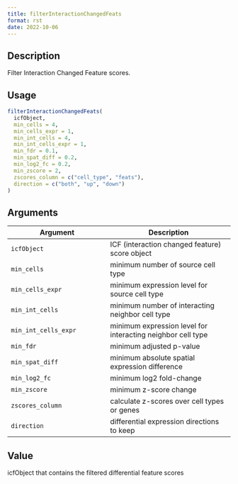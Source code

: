 ```yaml
--- 
title: filterInteractionChangedFeats 
format: rst 
date: 2022-10-06 
--- 
```


## Description

Filter Interaction Changed Feature scores.


## Usage

```r
filterInteractionChangedFeats(
  icfObject,
  min_cells = 4,
  min_cells_expr = 1,
  min_int_cells = 4,
  min_int_cells_expr = 1,
  min_fdr = 0.1,
  min_spat_diff = 0.2,
  min_log2_fc = 0.2,
  min_zscore = 2,
  zscores_column = c("cell_type", "feats"),
  direction = c("both", "up", "down")
)
```


## Arguments

Argument      |Description
------------- |----------------
`icfObject`     |     ICF (interaction changed feature) score object
`min_cells`     |     minimum number of source cell type
`min_cells_expr`     |     minimum expression level for source cell type
`min_int_cells`     |     minimum number of interacting neighbor cell type
`min_int_cells_expr`     |     minimum expression level for interacting neighbor cell type
`min_fdr`     |     minimum adjusted p-value
`min_spat_diff`     |     minimum absolute spatial expression difference
`min_log2_fc`     |     minimum log2 fold-change
`min_zscore`     |     minimum z-score change
`zscores_column`     |     calculate z-scores over cell types or genes
`direction`     |     differential expression directions to keep


## Value

icfObject that contains the filtered differential feature scores


